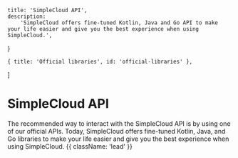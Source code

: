 
    title: 'SimpleCloud API',
    description:
        'SimpleCloud offers fine-tuned Kotlin, Java and Go API to make your life easier and give you the best experience when using SimpleCloud.',
}

    { title: 'Official libraries', id: 'official-libraries' },
]

# SimpleCloud API

The recommended way to interact with the SimpleCloud API is by using one of our official APIs. Today, SimpleCloud offers fine-tuned Kotlin, Java, and Go libraries to make your life easier and give you the best experience when using SimpleCloud. {{ className: 'lead' }}

<Libraries />
